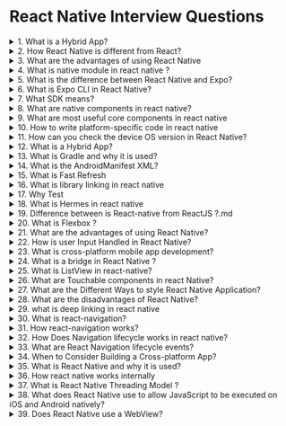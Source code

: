 # React Native Interview Questions

<details>
<summary>1. What is a Hybrid App?</summary>

Hybrid app is a combination of both native and web apps. Where need to embed the code written in JavaScript into the native app, and the web app is used to display the content.

</details>

<details>
<summary>2. How React Native is different from React?</summary>

React is an open-source JS library for building the UIs for web applications; besides, React Native is used to building rich mobile UI from declarative components using only JavaScript.

</details>

<details>
<summary>3. What are the advantages of using React Native</summary>

- Large community
- Reuseable components
- Live reload
- Additional libraries

</details>

<details>
<summary>4. What is native module in react native ?</summary>

Native Module is a way to communicate between React Native and native code. It is a bridge between React Native and Platform native code. Native modules are used to access platform capabilities, such as accessing the phone camera, accessing the phone storage, accessing the user’s location, etc.

</details>

<details>
<summary>5. What is the difference between React Native and Expo?</summary>

</details>

<details>
<summary>6. What is Expo CLI in React Native?</summary>

Expo CLI is a command line interface for developing Expo apps. It is a tool for creating, building, and publishing react-native apps. It provides a development server that allows us to easily run our app on our device. It also provides a way to publish our app to the Expo app store.

</details>

<details>
<summary>7. What SDK means?</summary>

SDK stands for Software Development Kit. It is a set of tools and libraries that allow you to build applications for a specific platform. For example, Android SDK allows you to build Android apps, iOS SDK allows you to build iOS apps.

</details>

<details>
<summary>8. What are native components in react native?</summary>

At runtime, React Native creates the corresponding Android and iOS views for those components. Because React Native components are backed by the same views as Android and iOS, React Native apps look, feel, and perform like any other apps. We call these platform-backed components Native Components.

</details>

<details>
<summary>9. What are most useful core components in react native</summary>

The core components are the building blocks of a React Native app. Here is a list of some of the most commonly used core components:

- [View](https://reactnative.dev/docs/view)
- [Text](https://reactnative.dev/docs/text)
- [Image](https://reactnative.dev/docs/image)
- [ScrollView](https://reactnative.dev/docs/scrollview)
- [TextInput](https://reactnative.dev/docs/textinput)
- [StyleSheet](https://reactnative.dev/docs/stylesheet)
- [TouchableOpacity](https://reactnative.dev/docs/touchableopacity)
- [TouchableHighlight](https://reactnative.dev/docs/touchablehighlight)
- [FlatList](https://reactnative.dev/docs/flatlist)
- [SectionList](https://reactnative.dev/docs/sectionlist)

</details>

<details>
<summary>10. How to write platform-specific code in react native</summary>

In React-Native there are two ways to write platform-specific code:

- Using Platform module
- Using Platform-specific extensions

**Using Platform module**

For Android

```js
import { Platform } from 'react-native'

if (Platform.OS === 'android') {
	// do something
}
```

For iOS

```js
import { Platform } from 'react-native'

if (Platform.OS === 'ios') {
	// do something
}
```

**Using Platform-specific extensions**

For Android

```js
button.android.js
button.ios.js
```

```js
import button from './button'
```

</details>

<details>
<summary>11. How can you check the device OS version in React Native?</summary>

For Android

```js
import { Platform } from 'react-native'

if (Platform.Version === 28) {
	// do something
}
```

For iOS

```js
import { Platform } from 'react-native'
if (Platform.Version === '14.0') {
	// do something
}
```

</details>

<details>
<summary>12. What is a Hybrid App?</summary>

Hybrid apps are essentially web apps that have been put in a native app shell. Once they are downloaded from an app store and installed locally, the shell is able to connect to whatever capabilities the mobile platform provides through a browser that's embedded in the app.

</details>

<details>
<summary>13. What is Gradle and why it is used?</summary>

Gradle is a build automation tool that is used to build and manage any Java-based project. It is used to build Android applications. It is open-source.

In Android, Gradle is used to build the project and manage the dependencies. It is used to compile the code, run unit tests, and generate the final APK file. It is also used to manage the dependencies of the project.

</details>

<details>
<summary>14. What is the AndroidManifest XML?</summary>

AndroidManifest.xml is an XML file that contains information about the application. It is used to declare the components of the application, permissions, and other information about the application.

</details>

<details>
<summary>15. What is Fast Refresh</summary>

Fast Refresh is a new feature in React Native that allows us to get direct feedback for changes in our React components. It is enabled by default in the React Native CLI.

It works for example if we change the text in the App.js file from "Hello World" to "Hello World!". it will update this component without reloading the entire application. An alterant if we have a util file and we change the file those changes will be re-render in the other files that are using that util file.

</details>

<details>
<summary>16. What is library linking in react native</summary>

When a library has native module implementations. Then we have to link the library to the platform-specific native code. This is called library linking. Linking can be done automatically or manually.

</details>

<details>
<summary>17. Why Test</summary>

Testing is an important part of software development. It is a way to ensure that the code is working as expected. It is also a way to ensure that the code is not broken when new features are added or when existing features are modified.

</details>

<details>
<summary>18. What is Hermes in react native</summary>

Hermes is a JavaScript engine optimized for running React Native apps on Android. It improves app performance and decreases app size. Hermes is enabled by default in the latest version of React Native.

</details>

<details>
<summary>19. Difference between is React-native from ReactJS ?.md</summary>

Difference between ReactJS and React-native in Tabular form

| ReactJS                                                       | React-native                                                                         |
| ------------------------------------------------------------- | ------------------------------------------------------------------------------------ |
| ReactJS is a JavaScript library for building user interfaces. | React Native is a JavaScript framework for building native apps for Android and iOS. |
| It is used for development of web applications.               | It is used for developement of mobile applications.                                  |
| It uses React-Router for routing.                             | It uses React-Navigation for routing.                                                |
| It uses HTML tag for UI.                                      | It uses View tag for UI.                                                             |
| In this the virtual DOM renders the browser code.             | In this the native uses it's API to render code for mobile applications.             |

</details>

<details>
<summary>20. What is Flexbox ?</summary>

It is a layout model that allows elements to be laid out in a flexible manner. It is a one-dimensional layout model, meaning that it can only handle elements that are laid out either horizontally or vertically. It is a very powerful layout model that can be used to create complex layouts.

</details>

<details>
<summary>21. What are the advantages of using React Native?</summary>

- Large community: React Native has a large community of developers who are constantly working on improving the framework. This means that we can get help from the community if we run into any issues while developing our app.
- Reusable code: React Native allows us to reuse our code across different platforms. This means that we can write our code once and use it on both Android and iOS.
- Additional Third-Party Libraries: React Native has a large number of third-party libraries that we can use to add additional functionality to our app. This means that we don't have to write all the code from scratch.

</details>

<details>
<summary>22. How is user Input Handled in React Native?</summary>

TextInput is a core component of React Native that allows the user to enter text. It has an API that is very similar to that of the HTML input element, with support for auto-correction, auto-capitalization, placeholder text, and more.

```jsx
import React, { useState } from 'react'

import { TextInput, View, StyleSheet } from 'react-native'

const App = () => {
	const [value, onChangeText] = useState('Useless Placeholder')

	return (
		<View>
			<TextInput onChangeText={(text) => onChangeText(text)} value={value} />
		</View>
	)
}
```

</details>

<details>
<summary>23. What is cross-platform mobile app development?</summary>

Cross platform framework operate to develop shareable and reusable code across multiple platforms. "Write once, run everywhere" is the motto of cross platform framework.
Writing once and reuse the same on multiple platforms helps in minimizing the development time and cost and also ensure hassle-free implementation.
**Note:** Cross-platform applications are popular in today’s times, all credits to React Native, Xamarin, and Flutter frameworks.

</details>

<details>
<summary>24. What is a bridge in React Native ?</summary>

React Native uses a bridge to communicate between the JavaScript code and the native code. The bridge is a native module that is responsible for sending messages between the JavaScript code and the native code. It is a very important part of React Native because it allows us to communicate between the JavaScript code and the native code.

</details>

<details>
<summary>25. What is ListView in react-native?</summary>

React Native ListView is a view that renders a list of items. It is a core component of React Native and is used to render a list of data. It is similar to the HTML list element.

```jsx
import React, { useState } from 'react'

import { View, Text, StyleSheet, FlatList } from 'react-native'

const App = () => {
	const [data, setData] = useState([
		{ id: 1, name: 'John Doe' },
		{ id: 2, name: 'Brad Traversy' },
		{ id: 3, name: 'Steve Smith' },
		{ id: 4, name: 'Janet Williams' },
		{ id: 5, name: 'David Doe' },
		{ id: 6, name: 'John Doe' },
		{ id: 7, name: 'Brad Traversy' },
		{ id: 8, name: 'Steve Smith' },
		{ id: 9, name: 'Janet Williams' },
		{ id: 10, name: 'David Doe' },
		{ id: 11, name: 'John Doe' },
		{ id: 12, name: 'Brad Traversy' },
		{ id: 13, name: 'Steve Smith' },
		{ id: 14, name: 'Janet Williams' },
		{ id: 15, name: 'David Doe' },
	])

	return (
		<View style={styles.container}>
			<FlatList
				data={data}
				renderItem={({ item }) => <Text style={styles.item}>{item.name}</Text>}
			/>
		</View>
	)
}
```

</details>

<details>
<summary>26. What are Touchable components in react Native?</summary>

Touchable components are the most basic building blocks of React Native apps. They allow you to make views respond properly to touches. When you wrap a view with a Touchable component, you make it respond to touch events such as the press. Touchable components provide a simple interface for creating components that respond to user interactions.

```jsx
import React from 'react'
import { TouchableOpacity, Text } from 'react-native'

const App = () => {
	return (
		<TouchableOpacity
			onPress={() => console.log('Pressed')}
			style={{ backgroundColor: 'blue' }}>
			<Text style={{ fontSize: 20, color: 'white' }}>Press Me</Text>
		</TouchableOpacity>
	)
}
```

</details>

<details>
<summary>27. What are the Different Ways to style React Native Application?</summary>

There are two ways to style React Native application: StyleSheet and inline styles.

## StyleSheet

```jsx
import { StyleSheet } from 'react-native'

import React from 'react'

import { View, Text, StyleSheet } from 'react-native'

const App = () => {
	return (
		<View style={styles.container}>
			<Text
				style={{
					fontSize: 20,
				}}>
				Hello World
			</Text>
		</View>
	)
}

const styles = StyleSheet.create({
	container: {
		flex: 1,
		backgroundColor: '#fff',
		alignItems: 'center',
		justifyContent: 'center',
	},
})
```

## Inline Styles

```jsx
import React from 'react'

import { View, Text, StyleSheet } from 'react-native'

const App = () => {
	return (
		<Text
			style={{
				fontSize: 20,
			}}>
			Hello World
		</Text>
	)
}
```

</details>

<details>
<summary>28. What are the disadvantages of React Native?</summary>

React Native is a great framework for building cross-platform mobile applications. However, it has some disadvantages too.

- React Native is not a native app. It is a hybrid app. It is a web app that is wrapped in a native app. So, it is not as fast as a native app.
- It takes more time to boot up than a native app.
- Security is a concern. React Native apps are not as secure as native apps. When we choose banking apps, Expert not choose React Native apps.

</details>

<details>
<summary>29. what is deep linking in react native</summary>

Deep linking consists of using a uniform resource identifier (URI) that links to a specific location within a mobile app rather than simply launching the app.

</details>

<details>
<summary>30. What is react-navigation?</summary>

React Navigation is a standalone library that enables us to implement navigation functionality in a React Native application. React Navigation is written in JavaScript and does not directly use the native navigation APIs on iOS and Android. Rather, it recreates some subset of those APIs.

</details>

<details>
<summary>31. How react-navigation works?</summary>

React Native doesn't have a built-in idea of a global history stack as a web browser does. Instead, React-navigation's native stack navigator provides a way for the app to transition between screens and manage navigation history. If our app uses only one stack navigator then it is conceptually similar to how a web browser handles navigation state. the app pushes and pops items from the navigation stack as users interact with it, and this results in the user seeing different screens. A key difference between how this works in a web browser and React Navigation is that React Navigation's native stack navigator provides the gestures and animations that we would expect on Android and iOS when navigating between routes in the stack.

</details>

<details>
<summary>32. How Does Navigation lifecycle works in react native?</summary>

React navigation works a bit differently from the react web navigation. For Example, if we have 2 screens `ScreenA` and `ScreenB`. When we first navigate to `ScreenB` from `ScreenA` its `componentDidMount` is called and also `ScreenA` remains mounted. After we go back to `ScreenA` its `componentDidMount` will be not called.

</details>

<details>
<summary>33. What are React Navigation lifecycle events​?</summary>

React Navigation emits events to screen components that subscribe to them. We can listen to focus and blur events to know when a screen comes into focus or goes out of focus respectively.

## Focus Events

It's common to want to perform some action when a screen comes into focus. For example, you may want to fetch some data when a screen comes into focus. You can do this by subscribing to the focus event.

```jsx
function MyComponent() {
	React.useEffect(() => {
		const unsubscribe = navigation.addListener('focus', () => {
			// The screen is focused
			// Call any action
		})
		return unsubscribe
	}, [navigation])
}
```

## Blur Events

It's also common to want to perform some action when a screen goes out of focus. For example, you may want to save some data when a screen goes out of focus. You can do this by subscribing to the blur event.

```jsx
function MyComponent() {
	React.useEffect(() => {
		const unsubscribe = navigation.addListener('blur', () => {
			// The screen is unfocused
			// Call any action
		})
		return unsubscribe
	}, [navigation])
}
```

## beforeRemove Event

The `beforeRemove` event is emitted when the screen is about to be removed from the stack. This event is emitted when the screen is popped or replaced. You can use this event to prevent the screen from being removed from the stack.

```jsx
function MyComponent() {
	React.useEffect(() => {
		const unsubscribe = navigation.addListener('beforeRemove', (e) => {
			// Prevent default behavior of leaving the screen
			e.preventDefault()
			// Prompt the user before leaving the screen
			Alert.alert('Hold on!', 'Are you sure you want to leave?', [
				{ text: "Don't leave", style: 'cancel', onPress: () => {} },
				{
					text: 'Leave',
					style: 'destructive',
					// If the user confirmed, then we dispatch the action we blocked earlier
					// This will continue the action that had triggered the removal of the screen
					onPress: () => navigation.dispatch(e.data.action),
				},
			])
		})
		return unsubscribe
	}, [navigation])
}
```

</details>

<details>
<summary>34. When to Consider Building a Cross-platform App?</summary>

- We have to release a mobile app for both Android and iOS in limited time ,resources and budget.
- Need to target both Android and iOS platforms.
- Need faster development.
- The app isn’t complex and doesn’t need functionalities which vary much between the platforms.

</details>

<details>
<summary>35. What is React Native and why it is used?</summary>

React Native is an open-source JavaScript framework, designed for building apps on multiple platforms like iOS, Android, and also web applications, utilizing the very same code base. It is based on React, and it brings all its glory to mobile app development.

</details>

<details>
<summary>36. How react native works internally</summary>

React Native allows developers to build apps by spinning up JS threads that interpret JavaScript code, by making a native bridge between the app and the target platform. The bridge concept leverages the library and transfers the component’s hierarchy to the mobile devices view.

For instance, if the user presses a button, this case is translated into an event that JavaScript can handle. After that, by relaying messages between native platforms and JS code, the React Native bridges translates native events into something that React components can understand and work with.

</details>

<details>
<summary>37. What is React Native Threading Model ?</summary>

There are 3 main threads in React Native:

1. Main thread
2. JS Thread
3. Native Modules Thread

**Main thread**
The Main thread listens to the UI events like 'press', 'touch', etc. These events are then passed to the JS thread via the RN Bridge. Once the Javascript loads, the JS thread sends the information on what needs to be rendered onto the screen.

**JS Thread**
The Javascript Queue is the thread queue where the main bundled JS thread runs. The JS thread runs all the business logic, i.e., the code we write in React Native.

**Native Modules Thread**
If an app needs access to platform API, this is where the magic happens.

</details>

<details>
<summary>38. What does React Native use to allow JavaScript to be executed on iOS and Android natively?</summary>

On iOS simulators and devices, Android emulators and devices React Native uses JavaScriptCore which is the JavaScript engine that powers Safari. Our bundle contains the JS code. And it runs on the JavaScriptCore engine. And communicates with the native code through a bridge.

</details>

<details>
<summary>39. Does React Native use a WebView?</summary>

React Native uses a JavaScript runtime, but the UI is not HTML and it doesn't use a WebView. We use JSX and React Native-specific components to define the UI. It provides a native-level performance and looks and feels but some UI parts have to be configured separately for iOS and Android.

</details>
